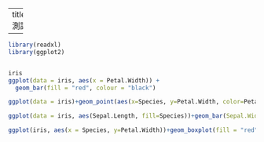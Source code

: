 ---
title:"ggplot測試"

----



```r
library(readxl)
library(ggplot2)


iris
ggplot(data = iris, aes(x = Petal.Width)) +
  geom_bar(fill = "red", colour = "black")

ggplot(data = iris)+geom_point(aes(x=Species, y=Petal.Width, color=Petal.Length))

ggplot(data = iris, aes(Sepal.Length, fill=Species))+geom_bar(Sepal.Width="fill")

ggplot(iris, aes(x = Species, y=Petal.Width))+geom_boxplot(fill = "red", colour = "black")


```